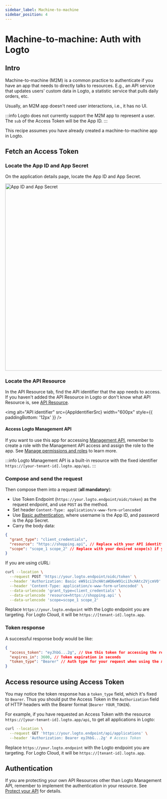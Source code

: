 ```yaml
---
sidebar_label: Machine-to-machine
sidebar_position: 4
---
```



# Machine-to-machine: Auth with Logto

<AppNote type="Machine-to-machine" />

## Intro

Machine-to-machine (M2M) is a common practice to authenticate if you have an app that needs to directly talks to resources. E.g., an API service that updates users' custom data in Logto, a statistic service that pulls daily orders, etc.

Usually, an M2M app doesn't need user interactions, i.e., it has no UI.

:::info
Logto does not currently support the M2M app to represent a user. The `sub` of the Access Token will be the App ID.
:::

This recipe assumes you have already created a machine-to-machine app in Logto.

## Fetch an Access Token

### Locate the App ID and App Secret

On the application details page, locate the App ID and App Secret.

<img alt="App ID and App Secret" src={AppIdSecretSrc} width="600px" />

### Locate the API Resource

In the API Resource tab, find the API identifier that the app needs to access. If you haven't added the API Resource in Logto or don't know what API Resource is, see [API Resource](/docs/references/resources).

<img alt="API identifier" src={AppIdentifierSrc} width="600px" style={{ paddingBottom: '12px' }} />

#### Access Logto Management API

If you want to use this app for accessing [Management API](/docs/references/core/#management-api), remember to create a role with the Management API access and assign the role to the app. See [Manage permissions and roles](/docs/recipes/rbac/manage-permissions-and-roles.md) to learn more.

:::info
Logto Management API is a built-in resource with the fixed identifier `https://[your-tenant-id].logto.app/api`.
:::

### Compose and send the request

Then compose them into a request (**all mandatory**):

- Use Token Endpoint (`https://your.logto.endpoint/oidc/token`) as the request endpoint, and use `POST` as the method.
- Set header `Content-Type: application/x-www-form-urlencoded`
- Use [Basic authentication](https://developer.mozilla.org/en-US/docs/Web/HTTP/Headers/Authorization#basic_authentication), where username is the App ID, and password is the App Secret.
- Carry the body data:

```json
{
  "grant_type": "client_credentials",
  "resource": "https://shopping.api", // Replace with your API identitfier
  "scope": "scope_1 scope_2" // Replace with your desired scope(s) if you're using RBAC
}
```

If you are using cURL:

```bash
curl --location \
  --request POST 'https://your.logto.endpoint/oidc/token' \
  --header 'Authorization: Basic eW91ci1hcHAtaWQ6eW91ci1hcHAtc2VjcmV0' \
  --header 'Content-Type: application/x-www-form-urlencoded' \
  --data-urlencode 'grant_type=client_credentials' \
  --data-urlencode 'resource=https://shopping.api' \
  --data-urlencode 'scope=scope_1 scope_2'
```

Replace `https://your.logto.endpoint` with the Logto endpoint you are targeting. For Logto Cloud, it will be `https://[tenant-id].logto.app`.

### Token response

A successful response body would be like:

```json
{
  "access_token": "eyJhbG...2g", // Use this token for accessing the resource
  "expires_in": 3600, // Token expiration in seconds
  "token_type": "Bearer" // Auth type for your request when using the Access Token
}
```

## Access resource using Access Token

You may notice the token response has a `token_type` field, which it's fixed to `Bearer`. Thus you should put the Access Token in the `Authorization` field of HTTP headers with the Bearer format (`Bearer YOUR_TOKEN`).

For example, if you have requested an Access Token with the resource `https://[your-tenant-id].logto.app/api`, to get all applications in Logto:

```bash
curl --location \
  --request GET 'https://your.logto.endpoint/api/applications' \
  --header 'Authorization: Bearer eyJhbG...2g' # Access Token
```

Replace `https://your.logto.endpoint` with the Logto endpoint you are targeting. For Logto Cloud, it will be `https://[tenant-id].logto.app`.

## Authentication

If you are protecting your own API Resources other than Logto Management API, remember to implement the authentication in your resource. See [Protect your API](/docs/recipes/protect-your-api#validate-the-api-requests-authorization-token) for details.
